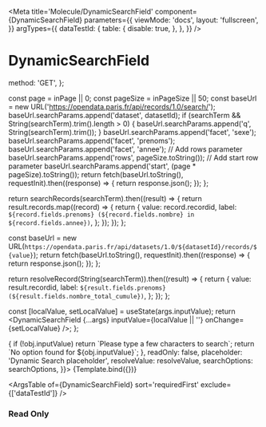 

<Meta
  title='Molecule/DynamicSearchField'
  component={DynamicSearchField}
  parameters={{
    viewMode: 'docs',
    layout: 'fullscreen',
  }}
  argTypes={{
    dataTestId: {
      table: {
        disable: true,
      },
    },
  }}
/>

# DynamicSearchField

  method: 'GET',
};


  const page = inPage || 0;
  const pageSize = inPageSize || 50;
  const baseUrl = new URL('https://opendata.paris.fr/api/records/1.0/search/');
  baseUrl.searchParams.append('dataset', datasetId);
  if (searchTerm && String(searchTerm).trim().length > 0) {
    baseUrl.searchParams.append('q', String(searchTerm).trim());
  }
  baseUrl.searchParams.append('facet', 'sexe');
  baseUrl.searchParams.append('facet', 'prenoms');
  baseUrl.searchParams.append('facet', 'annee');
  // Add rows parameter
  baseUrl.searchParams.append('rows', pageSize.toString());
  // Add start row parameter
  baseUrl.searchParams.append('start', (page * pageSize).toString());
  return fetch(baseUrl.toString(), requestInit).then((response) => {
    return response.json();
  });
};

  return searchRecords(searchTerm).then((result) => {
    return result.records.map((record) => {
      return {
        value: record.recordid,
        label: `${record.fields.prenoms} (${record.fields.nombre} in ${record.fields.annee})`,
      };
    });
  });
};

  const baseUrl = new URL(`https://opendata.paris.fr/api/datasets/1.0/${datasetId}/records/${value}`);
  return fetch(baseUrl.toString(), requestInit).then((response) => {
    return response.json();
  });
};

  return resolveRecord(String(searchTerm)).then((result) => {
    return {
      value: result.recordid,
      label: `${result.fields.prenoms} (${result.fields.nombre_total_cumule})`,
    };
  });
};

  const [localValue, setLocalValue] = useState(args.inputValue);
  return <DynamicSearchField {...args} inputValue={localValue || ''} onChange={setLocalValue} />;
};

<Canvas>
  <Story
    name='DynamicSearchField'
    args={{
      label: 'Dynamic Search ',
      disabled: false,
      fieldSize: undefined,
      highlighted: false,
      inputValue: '3d9265a6ddc5ed3e2550778bb3b53229b02954a9',
      isClearable: true,
      noOptionsMessage: (obj) => {
        if (!obj.inputValue) return `Please type a few characters to search`;
        return `No option found for ${obj.inputValue}`;
      },
      readOnly: false,
      placeholder: 'Dynamic Search placeholder',
      resolveValue: resolveValue,
      searchOptions: searchOptions,
    }}>
    {Template.bind({})}
  </Story>
</Canvas>

<ArgsTable of={DynamicSearchField} sort='requiredFirst' exclude={['dataTestId']} />

### Read Only

<Canvas>
  <Template
    label='Dynamic Search field in read only with label size = 4 and field size = 6'
    fieldSize={6}
    labelSize={4}
    readOnly={true}
    disabled={false}
    highlighted={false}
    inputValue={'3d9265a6ddc5ed3e2550778bb3b53229b02954a9'}
    isClearable={true}
    noOptionsMessage={(obj) => {
      if (!obj.inputValue) return `Please type a few characters to search`;
      return `No option found for ${obj.inputValue}`;
    }}
    placeholder='Dynamic Search placeholder'
    resolveValue={resolveValue}
    searchOptions={searchOptions}
  />
</Canvas>

### Error

<Canvas>
  <Template
    fieldSize={6}
    label='Dynamic Search field in error with label size = 4 and field size = 6'
    labelSize={4}
    errorMessage='This text is on error'
    inputValue={'3d9265a6ddc5ed3e2550778bb3b53229b02954a9'}
    isClearable={true}
    noOptionsMessage={(obj) => {
      if (!obj.inputValue) return `Please type a few characters to search`;
      return `No option found for ${obj.inputValue}`;
    }}
    placeholder='Dynamic Search placeholder'
    resolveValue={resolveValue}
    searchOptions={searchOptions}
  />
</Canvas>

### Helper

<Canvas>
  <Template
    helperText='Helper text'
    label='Dynamic Search field with helper and counter'
    mandatory={true}
    errorMessage='This text is on error'
    inputValue='3d9265a6ddc5ed3e2550778bb3b53229b02954a9'
    isClearable={true}
    noOptionsMessage={(obj) => {
      if (!obj.inputValue) return `Please type a few characters to search`;
      return `No option found for ${obj.inputValue}`;
    }}
    placeholder='Dynamic Search placeholder'
    resolveValue={resolveValue}
    searchOptions={searchOptions}
  />
</Canvas>

### Highlighted

<Canvas>
  <Template
    helperText={'Helper text'}
    highlighted={true}
    label={'Dynamic Search field highlighted'}
    readOnly={true}
    inputValue={'3d9265a6ddc5ed3e2550778bb3b53229b02954a9'}
    isClearable={true}
    noOptionsMessage={(obj) => {
      if (!obj.inputValue) return `Please type a few characters to search`;
      return `No option found for ${obj.inputValue}`;
    }}
    placeholder='Dynamic Search placeholder'
    resolveValue={resolveValue}
    searchOptions={searchOptions}
  />
</Canvas>

### Disabled

<Canvas>
  <Template
    disabled={true}
    helperText={'Helper text'}
    label={'Dynamic Search field disabled'}
    inputValue={'3d9265a6ddc5ed3e2550778bb3b53229b02954a9'}
    isClearable={true}
    noOptionsMessage={(obj) => {
      if (!obj.inputValue) return `Please type a few characters to search`;
      return `No option found for ${obj.inputValue}`;
    }}
    placeholder={'Dynamic Search placeholder'}
    resolveValue={resolveValue}
    searchOptions={searchOptions}
  />
</Canvas>

### Inline

<Canvas>
  <Template
    label='Dynamic Search in line'
    inline={true}
    fieldSize={6}
    labelSize={4}
    inputValue={'3d9265a6ddc5ed3e2550778bb3b53229b02954a9'}
    isClearable={true}
    noOptionsMessage={(obj) => {
      if (!obj.inputValue) return `Please type a few characters to search`;
      return `No option found for ${obj.inputValue}`;
    }}
    placeholder='Dynamic Search placeholder'
    resolveValue={resolveValue}
    searchOptions={searchOptions}
  />
</Canvas>
